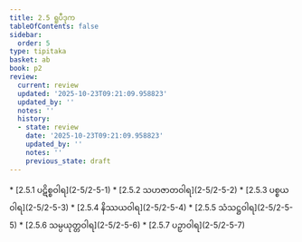 ```yaml
---
title: 2.5 ရူပီဒုက
tableOfContents: false
sidebar:
  order: 5
type: tipitaka
basket: ab
book: p2
review:
  current: review
  updated: '2025-10-23T09:21:09.958823'
  updated_by: ''
  notes: ''
  history:
  - state: review
    date: '2025-10-23T09:21:09.958823'
    updated_by: ''
    notes: ''
    previous_state: draft
---
```



<ReviewStatus review={frontmatter.review} showDetails={true} />

<HypothesisAnnotation frontmatter={frontmatter} />

<DynamicBreadcrumb />



<TableOfContents book="p2" section="2.5">
* [2.5.1 ပဋိစ္စဝါရ](2-5/2-5-1)
* [2.5.2 သဟဇာတဝါရ](2-5/2-5-2)
* [2.5.3 ပစ္စယဝါရ](2-5/2-5-3)
* [2.5.4 နိဿယဝါရ](2-5/2-5-4)
* [2.5.5 သံသဋ္ဌဝါရ](2-5/2-5-5)
* [2.5.6 သမ္ပယုတ္တဝါရ](2-5/2-5-6)
* [2.5.7 ပဉှာဝါရ](2-5/2-5-7)
</TableOfContents>